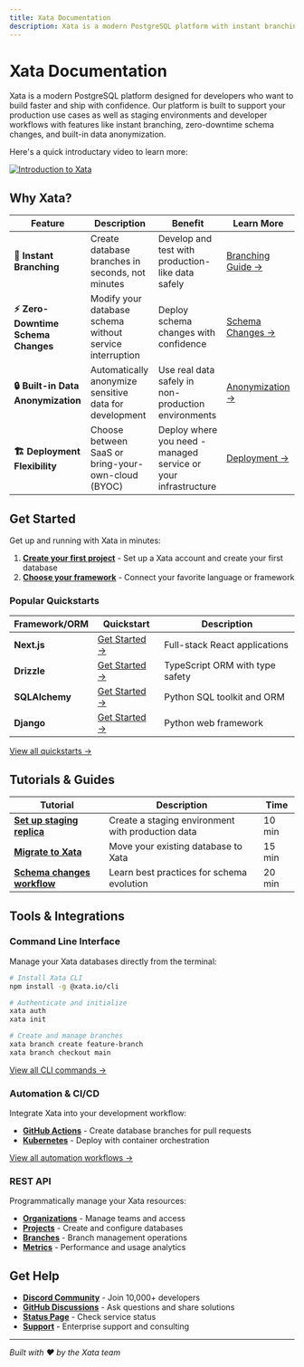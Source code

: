 ```yaml
---
title: Xata Documentation
description: Xata is a modern PostgreSQL platform with instant branching, zero-downtime schema changes, and built-in data anonymization.
---
```


# Xata Documentation

Xata is a modern PostgreSQL platform designed for developers who want to build faster and ship with confidence. Our platform is built to support your production use cases as well as staging environments and developer workflows with  features like instant branching, zero-downtime schema changes, and built-in data anonymization.

Here's a quick introductary video to learn more:

[![Introduction to Xata](assets/images/intro_xata.png)](https://youtu.be/7P5kyzEfAdc?si=WvSdBDBp95vJM91U)

## Why Xata?

| Feature | Description | Benefit | Learn More |
|---------|-------------|---------|------------|
| **🚀 Instant Branching** | Create database branches in seconds, not minutes | Develop and test with production-like data safely | [Branching Guide →](/core-concepts/branching) |
| **⚡ Zero-Downtime Schema Changes** | Modify your database schema without service interruption | Deploy schema changes with confidence | [Schema Changes →](/core-concepts/schema-changes) |
| **🔒 Built-in Data Anonymization** | Automatically anonymize sensitive data for development | Use real data safely in non-production environments | [Anonymization →](/core-concepts/anonymization) |
| **🏗️ Deployment Flexibility** | Choose between SaaS or bring-your-own-cloud (BYOC) | Deploy where you need - managed service or your infrastructure | [Deployment →](/deployment) |

## Get Started

Get up and running with Xata in minutes:

1. **[Create your first project](/getting-started)** - Set up a Xata account and create your first database
2. **[Choose your framework](/quickstarts)** - Connect your favorite language or framework

### Popular Quickstarts

| Framework/ORM | Quickstart | Description |
|---------------|------------|-------------|
| **Next.js** | [Get Started →](/quickstarts/nextjs) | Full-stack React applications |
| **Drizzle** | [Get Started →](/quickstarts/drizzle) | TypeScript ORM with type safety |
| **SQLAlchemy** | [Get Started →](/quickstarts/sqlalchemy) | Python SQL toolkit and ORM |
| **Django** | [Get Started →](/quickstarts/django) | Python web framework |

[View all quickstarts →](/quickstarts)

## Tutorials & Guides

| Tutorial | Description | Time |
|----------|-------------|------|
| **[Set up staging replica](/tutorials/create-staging-replica)** | Create a staging environment with production data | 10 min |
| **[Migrate to Xata](/tutorials/migrate-to-xata)** | Move your existing database to Xata | 15 min |
| **[Schema changes workflow](/tutorials/schema-change)** | Learn best practices for schema evolution | 20 min |

## Tools & Integrations

### Command Line Interface
Manage your Xata databases directly from the terminal:

```bash
# Install Xata CLI
npm install -g @xata.io/cli

# Authenticate and initialize
xata auth
xata init

# Create and manage branches
xata branch create feature-branch
xata branch checkout main
```

[View all CLI commands →](/cli)

### Automation & CI/CD
Integrate Xata into your development workflow:

- **[GitHub Actions](/automations/ga-pr)** - Create database branches for pull requests
- **[Kubernetes](/automations/kubernetes-clone)** - Deploy with container orchestration

[View all automation workflows →](/automations)

### REST API
Programmatically manage your Xata resources:

- **[Organizations](/api/organizations)** - Manage teams and access
- **[Projects](/api/projects)** - Create and configure databases
- **[Branches](/api/branches)** - Branch management operations
- **[Metrics](/api/metrics)** - Performance and usage analytics

## Get Help

- **[Discord Community](https://discord.gg/xata)** - Join 10,000+ developers
- **[GitHub Discussions](https://github.com/xataio/xata/discussions)** - Ask questions and share solutions
- **[Status Page](https://status.xata.io)** - Check service status
- **[Support](https://xata.io/support)** - Enterprise support and consulting

---

*Built with ❤️ by the Xata team* 